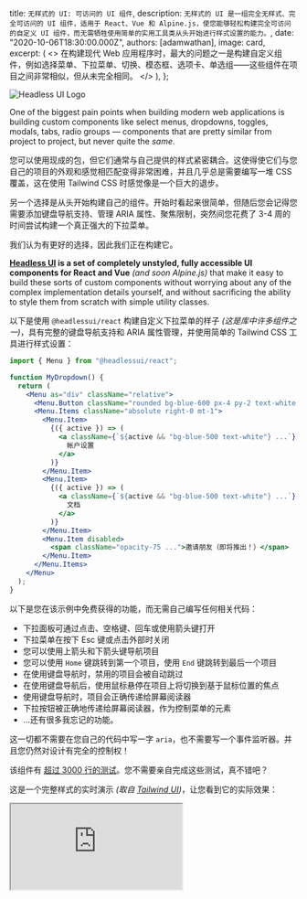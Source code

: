 
  title: `无样式的 UI: 可访问的 UI 组件`,
  description: `无样式的 UI 是一组完全无样式、完全可访问的 UI 组件，适用于 React、Vue 和 Alpine.js，使您能够轻松构建完全可访问的自定义 UI 组件，而无需牺牲使用简单的实用工具类从头开始进行样式设置的能力。`,
  date: "2020-10-06T18:30:00.000Z",
  authors: [adamwathan],
  image: card,
  excerpt: (
    <>
      在构建现代 Web 应用程序时，最大的问题之一是构建自定义组件，例如选择菜单、下拉菜单、切换、模态框、选项卡、单选组——这些组件在项目之间非常相似，但从未完全相同。
    </>
  ),
};

<Image alt="Headless UI Logo" src={headlessUiCard} />

One of the biggest pain points when building modern web applications is building custom components like select menus, dropdowns, toggles, modals, tabs, radio groups — components that are pretty similar from project to project, but never quite the _same_.

您可以使用现成的包，但它们通常与自己提供的样式紧密耦合。这使得使它们与您自己的项目的外观和感觉相匹配变得非常困难，并且几乎总是需要编写一堆 CSS 覆盖，这在使用 Tailwind CSS 时感觉像是一个巨大的退步。

另一个选择是从头开始构建自己的组件。开始时看起来很简单，但随后您会记得您需要添加键盘导航支持、管理 ARIA 属性、聚焦限制，突然间您花费了 3-4 周的时间尝试构建一个真正强大的下拉菜单。

我们认为有更好的选择，因此我们正在构建它。

**[Headless UI](https://headlessui.dev) is a set of completely unstyled, fully accessible UI components for React and Vue** _(and soon Alpine.js)_ that make it easy to build these sorts of custom components without worrying about any of the complex implementation details yourself, and without sacrificing the ability to style them from scratch with simple utility classes.

以下是使用 `@headlessui/react` 构建自定义下拉菜单的样子 _(这是库中许多组件之一)_，具有完整的键盘导航支持和 ARIA 属性管理，并使用简单的 Tailwind CSS 工具进行样式设置：

```jsx
import { Menu } from "@headlessui/react";

function MyDropdown() {
  return (
    <Menu as="div" className="relative">
      <Menu.Button className="rounded bg-blue-600 px-4 py-2 text-white ...">选项</Menu.Button>
      <Menu.Items className="absolute right-0 mt-1">
        <Menu.Item>
          {({ active }) => (
            <a className={`${active && "bg-blue-500 text-white"} ...`} href="/account-settings">
              帐户设置
            </a>
          )}
        </Menu.Item>
        <Menu.Item>
          {({ active }) => (
            <a className={`${active && "bg-blue-500 text-white"} ...`} href="/documentation">
              文档
            </a>
          )}
        </Menu.Item>
        <Menu.Item disabled>
          <span className="opacity-75 ...">邀请朋友（即将推出！）</span>
        </Menu.Item>
      </Menu.Items>
    </Menu>
  );
}
```

以下是您在该示例中免费获得的功能，而无需自己编写任何相关代码：

- 下拉面板可通过点击、空格键、回车或使用箭头键打开
- 下拉菜单在按下 Esc 键或点击外部时关闭
- 您可以使用上箭头和下箭头键导航项目
- 您可以使用 `Home` 键跳转到第一个项目，使用 `End` 键跳转到最后一个项目
- 在使用键盘导航时，禁用的项目会被自动跳过
- 在使用键盘导航后，使用鼠标悬停在项目上将切换到基于鼠标位置的焦点
- 使用键盘导航时，项目会正确传递给屏幕阅读器
- 下拉按钮被正确地传递给屏幕阅读器，作为控制菜单的元素
- ...还有很多我忘记的功能。

这一切都不需要在您自己的代码中写一字 `aria`，也不需要写一个事件监听器。并且您仍然对设计有完全的控制权！

该组件有 [超过 3000 行的测试](https://github.com/tailwindlabs/headlessui/blob/c7b91dc7315b1f49c1a469f70eb1f6eba6a2e31c/packages/%40headlessui-react/src/components/menu/menu.test.tsx)。您不需要亲自完成这些测试，真不错吧？

这是一个完整样式的实时演示 _(取自 [Tailwind UI](https://tailwindui.com))_，让您看到它的实际效果：

<Iframe
  src="https://codesandbox.io/embed/headlessuireact-menu-example-b6xje?fontsize=14&hidenavigation=1&module=%2Fsrc%2FApp.js&theme=dark"
  title="@headlessui/react Menu Example"
/>

确保尝试使用键盘或屏幕阅读器真正体验它！

我们刚刚发布了 v0.2.0，目前包括以下组件：

- [菜单按钮](https://codesandbox.io/s/headlessuivue-menu-example-70br3?file=/src/App.vue) (或下拉)
- [列表框](https://codesandbox.io/s/headlessuivue-listbox-example-mi67g?file=/src/App.vue) (或自定义选择)
- [开关](https://codesandbox.io/s/headlessuivue-switch-example-8ycp6?file=/src/App.vue) (或切换)
- ...还有更多正在开发中。

要了解更多并深入研究，请访问 [**无样式的 UI 网站**](https://headlessui.dev) 并阅读文档。

---

如果您在过去几年的工作中关注过我，您可能会记得我对 [无渲染 UI 组件](https://adamwathan.me/renderless-components-in-vuejs/) 的着迷——这是我在 [2017 年底](https://fullstackradio.com/79) 开始真正探索的东西。我多年来一直希望有这样一个库的存在，但在我们开始扩展团队之前，我们没有足够的资源来实现它。

今年早些时候 [我们聘请了 Robin Malfait](https://blog.tailwindcss.com/from-900-to-1-how-we-hired-robin-malfait)，自那时起，他一直全职致力于无样式的 UI。

这个项目的最大动机是我们真的希望为 [Tailwind UI](https://tailwindui.com) 添加生产就绪的 JavaScript 示例，目前这只是一个仅支持 HTML 的项目，需自带 JavaScript。这对于许多希望全面控制一切工作方式的客户来说很好，但对许多其他客户来说，这是一个摩擦点。

我们不想在每个组件示例中添加 200 行复杂的 JavaScript，因此我们开始开发无样式的 UI，以便提取所有的噪音，而无需放弃实际 UI 设计中的灵活性。

## 为什么要重新发明轮子？

我们并不是第一个尝试解决这个问题的人。[Downshift](https://github.com/downshift-js/downshift) 是我在 2017 年首次看到的让我对这个想法感到兴奋的库，[Reach UI](https://reach.tech/) 和 [Reakit](https://reakit.io/) 于 2018 年开始开发，而 [React Aria](https://react-spectrum.adobe.com/react-aria/getting-started.html) 最近发布，就在今年早些时候。

我们决定以自己的方式尝试解决这个问题，原因有几个：

- 现有解决方案几乎完全专注于 React，我们希望将这些想法带到其他生态系统，比如 Vue、Alpine，以及未来希望能支持更多生态系统。
- 这些库将成为为 Tailwind UI 添加 JavaScript 支持的基础，因为这维持着业务运转，因此我们觉得在库的工作原理和支持内容上拥有完整的决策权是很重要的。
- 我们对这些组件的 API 应该是什么样子有自己的想法，希望能够自由探索这些想法。
- 我们希望确保总是可以轻松使用 Tailwind 为这些组件进行样式设置，而不是必须编写自定义 CSS。

我们认为我们目前得到的结果在灵活性和开发者体验之间达到了良好的平衡，我们感激有其他人在处理类似的问题，我们可以从他们身上学习并分享我们的想法。

## 接下来是什么

我们还有相当多的组件需要为无样式的 UI 开发，包括：

- 模态框
- 单选组
- 选项卡
- 手风琴
- 组合框
- 日期选择器

...并可能还有更多。我们还即将开始支持 Alpine.js，并希望能在年底之前为 React、Vue 和 Alpine 发布 v1.0。

在此之后，我们将开始探索其他框架，希望最终能够为 Svelte、Angular 和 Ember 等生态系统提供相同的工具，无论是作为第一方支持还是与社区合作伙伴合作。

如果您想跟上我们的工作，请确保 [关注 GitHub 上的项目](https://github.com/tailwindlabs/headlessui)。

想讨论这篇文章吗？ <a href="https://github.com/tailwindcss/tailwindcss/discussions/2508">在 GitHub 上讨论 →</a>
